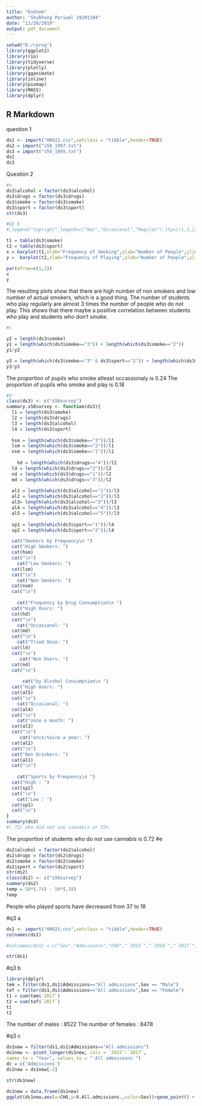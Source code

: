 ---
title: "Endsem"
author: "Shubhang Periwal 19201104"
date: "11/28/2019"
output: pdf_document
---

```{r }
setwd("D:/rprog")
library(ggplot2)
library(rio)
library(tidyverse)
library(plotly)
library(gganimate)
library(inline)
library(pixmap)
library(MASS)
library(dplyr)
```

## R Markdown

question 1
```{r }
ds1 <- import("HR021.csv",setclass = "tibble",header=TRUE)
ds2 = import("s50_1997.txt")
ds3 = import("s50_1995.txt")
ds2
ds3
```


Question 2
```{r }
#a
ds3$alcohol = factor(ds3$alcohol)
ds3$drugs = factor(ds3$drugs)
ds3$smoke = factor(ds3$smoke)
ds3$sport = factor(ds3$sport)
str(ds3)
```




```{r }
#Q2 b
#,legend("topright",legend=c("Not","Occasional","Regular"),lty=c(1,1,1),lwd = c(3,3,3),col=c("green","blue","red"))

t1 = table(ds3$smoke)
t2 = table(ds3$sport)
x = barplot(t1,xlab="Frequency of Smoking",ylab="Number of People",ylim = c(0,50),col=c("green","blue","red"))
y =  barplot(t2,xlab="Frequency of Playing",ylab="Number of People",ylim = c(0,50),col=c("blue","red"))

par(mfrow=c(1,2))
x
y
```
The resulting plots show that there are high number of non smokers and low number of actual smokers, 
which is a good thing. 
The number of students who play regularly are almost 3 times the number of people who do not play. 
This shows that there maybe a positive correlation between students who play and students who 
don't smoke. 
```{r }
#c

y2 = length(ds3$smoke)
y1 = length(which(ds3$smoke=="3")) + length(which(ds3$smoke=="2"))
y1/y2

y3 = length(which(ds3$smoke=="3" & ds3$sport=="2")) + length(which(ds3$smoke=="2" & ds3$sport=="2"))
y3/y2
```
The proportion of pupils who smoke atleast occassionaly is 0.24
The proportion of pupils who smoke and play is 0.18

```{r }
#d
class(ds3) <- c("s50survey")
summary.s50survey <- function(ds3){
  l1 = length(ds3$smoke)
  l2 = length(ds3$drugs)
  l3 = length(ds3$alcohol)
  l4 = length(ds3$sport)
  
  hsm = length(which(ds3$smoke=="3"))/l1
  lsm = length(which(ds3$smoke=="2"))/l1
  nsm = length(which(ds3$smoke=="1"))/l1
  
    hd = length(which(ds3$drugs=="4"))/l2
  ld = length(which(ds3$drugs=="2"))/l2
  nd = length(which(ds3$drugs=="1"))/l2
  md = length(which(ds3$drugs=="3"))/l2
  
  al1 = length(which(ds3$alcohol=="1"))/l3
  al2 = length(which(ds3$alcohol=="2"))/l3
  al3= length(which(ds3$alcohol=="3"))/l3
  al4 = length(which(ds3$alcohol=="4"))/l3
  al5 = length(which(ds3$alcohol=="5"))/l3
  
  sp1 = length(which(ds3$sport=="1"))/l4
  sp2 = length(which(ds3$sport=="2"))/l4

  cat("Smokers by Frequency\n ")
  cat("High Smokers: ")
  cat(hsm)
  cat("\n")
    cat("Low Smokers: ")
  cat(lsm)
  cat("\n")
    cat("Non Smokers: ")
  cat(nsm)
  cat("\n")
  
    cat("Frequency by Drug Consumption\n ")
  cat("High Users: ")
  cat(hd)
  cat("\n")
    cat("Occasional: ")
  cat(md)
  cat("\n")
    cat("Tried Once: ")
  cat(ld)
  cat("\n")
     cat("Non Users: ")
  cat(nd)
  cat("\n")
  
      cat("by Alcohol Consumption\n ")
  cat("High Users: ")
  cat(al5)
  cat("\n")
    cat("Occasional: ")
  cat(al4)
  cat("\n")
    cat("once a month: ")
  cat(al3)
  cat("\n")
     cat("once/twice a year: ")
  cat(al2)
  cat("\n")
  cat("Non Drinkers: ")
  cat(al1)
  cat("\n")
  
    cat("Sports by Frequency\n ")
  cat("High : ")
  cat(sp2)
  cat("\n")
    cat("Low : ")
  cat(sp1)
  cat("\n")
}
summary(ds3)
#(.72) who did not use cannabis or 72%
```
The proportion of students who do not use cannabis is 0.72
#e
```{r }
ds2$alcohol = factor(ds2$alcohol)
ds2$drugs = factor(ds2$drugs)
ds2$smoke = factor(ds2$smoke)
ds2$sport = factor(ds2$sport)
str(ds2)
class(ds2) <- c("s50survey")
summary(ds2)
temp = 50*(.74) - 50*(.38)
temp
```
People who played sports have decreased from 37 to 18

#q3 a
```{r }
ds1 <- import("HR021.csv",setclass = "tibble",header=TRUE)
colnames(ds1)

#colnames(ds1) = c("Sex","Admissions","CHO","`2015`","`2016`","`2017`")

str(ds1)


```

#q3 b
```{r }
library(dplyr)
tem = filter(ds1,ds1$Admissions=="All admissions",Sex == "Male")
tef = filter(ds1,ds1$Admissions=="All admissions",Sex == "Female")
t1 = sum(tem$`2017`)
t2 = sum(tef$`2017`)
t1
t2
```
The number of males : 8522
The number of females : 8478

#q3 c
```{r }
ds1new = filter(ds1,ds1$Admissions=="All admissions")
ds1new <- pivot_longer(ds1new, cols = `2015`:`2017`,
names_to = "Year", values_to = "`All admissions`")
dc = c('Admissions')
ds1new = ds1new[-2]

str(ds1new)

```


```{r }

ds1new = data.frame(ds1new)
ggplot(ds1new,aes(x=CHO,y=X.All.admissions.,color=Sex))+geom_point() + facet_wrap(~Year)

```
